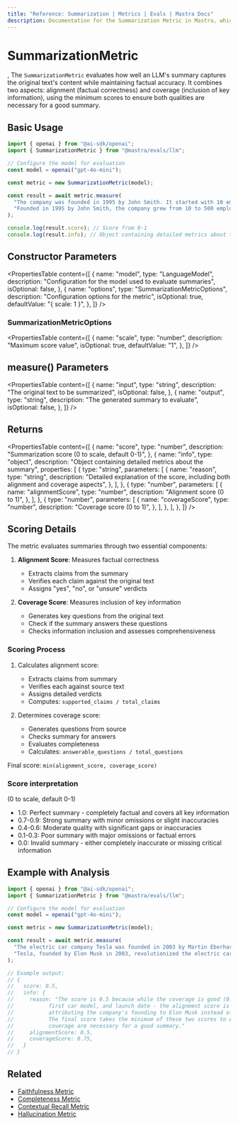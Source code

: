 ```yaml
---
title: "Reference: Summarization | Metrics | Evals | Mastra Docs"
description: Documentation for the Summarization Metric in Mastra, which evaluates the quality of LLM-generated summaries for content and factual accuracy.
---
```


# SummarizationMetric
,
The `SummarizationMetric` evaluates how well an LLM's summary captures the original text's content while maintaining factual accuracy. It combines two aspects: alignment (factual correctness) and coverage (inclusion of key information), using the minimum scores to ensure both qualities are necessary for a good summary.

## Basic Usage

```typescript
import { openai } from "@ai-sdk/openai";
import { SummarizationMetric } from "@mastra/evals/llm";

// Configure the model for evaluation
const model = openai("gpt-4o-mini");

const metric = new SummarizationMetric(model);

const result = await metric.measure(
  "The company was founded in 1995 by John Smith. It started with 10 employees and grew to 500 by 2020. The company is based in Seattle.",
  "Founded in 1995 by John Smith, the company grew from 10 to 500 employees by 2020.",
);

console.log(result.score); // Score from 0-1
console.log(result.info); // Object containing detailed metrics about the summary
```

## Constructor Parameters

<PropertiesTable
  content={[
    {
      name: "model",
      type: "LanguageModel",
      description: "Configuration for the model used to evaluate summaries",
      isOptional: false,
    },
    {
      name: "options",
      type: "SummarizationMetricOptions",
      description: "Configuration options for the metric",
      isOptional: true,
      defaultValue: "{ scale: 1 }",
    },
  ]}
/>

### SummarizationMetricOptions

<PropertiesTable
  content={[
    {
      name: "scale",
      type: "number",
      description: "Maximum score value",
      isOptional: true,
      defaultValue: "1",
    },
  ]}
/>

## measure() Parameters

<PropertiesTable
  content={[
    {
      name: "input",
      type: "string",
      description: "The original text to be summarized",
      isOptional: false,
    },
    {
      name: "output",
      type: "string",
      description: "The generated summary to evaluate",
      isOptional: false,
    },
  ]}
/>

## Returns

<PropertiesTable
  content={[
    {
      name: "score",
      type: "number",
      description: "Summarization score (0 to scale, default 0-1)",
    },
    {
      name: "info",
      type: "object",
      description: "Object containing detailed metrics about the summary",
      properties: [
        {
          type: "string",
          parameters: [
            {
              name: "reason",
              type: "string",
              description:
                "Detailed explanation of the score, including both alignment and coverage aspects",
            },
          ],
        },
        {
          type: "number",
          parameters: [
            {
              name: "alignmentScore",
              type: "number",
              description: "Alignment score (0 to 1)",
            },
          ],
        },
        {
          type: "number",
          parameters: [
            {
              name: "coverageScore",
              type: "number",
              description: "Coverage score (0 to 1)",
            },
          ],
        },
      ],
    },
  ]}
/>

## Scoring Details

The metric evaluates summaries through two essential components:
1. **Alignment Score**: Measures factual correctness
   - Extracts claims from the summary
   - Verifies each claim against the original text
   - Assigns "yes", "no", or "unsure" verdicts

2. **Coverage Score**: Measures inclusion of key information
   - Generates key questions from the original text
   - Check if the summary answers these questions
   - Checks information inclusion and assesses comprehensiveness

### Scoring Process

1. Calculates alignment score:
   - Extracts claims from summary
   - Verifies each against source text
   - Assigns detailed verdicts
   - Computes: `supported_claims / total_claims`

2. Determines coverage score:
   - Generates questions from source
   - Checks summary for answers
   - Evaluates completeness
   - Calculates: `answerable_questions / total_questions`

Final score: `min(alignment_score, coverage_score)`

### Score interpretation
(0 to scale, default 0-1)
- 1.0: Perfect summary - completely factual and covers all key information
- 0.7-0.9: Strong summary with minor omissions or slight inaccuracies
- 0.4-0.6: Moderate quality with significant gaps or inaccuracies
- 0.1-0.3: Poor summary with major omissions or factual errors
- 0.0: Invalid summary - either completely inaccurate or missing critical information

## Example with Analysis

```typescript
import { openai } from "@ai-sdk/openai";
import { SummarizationMetric } from "@mastra/evals/llm";

// Configure the model for evaluation
const model = openai("gpt-4o-mini");

const metric = new SummarizationMetric(model);

const result = await metric.measure(
  "The electric car company Tesla was founded in 2003 by Martin Eberhard and Marc Tarpenning. Elon Musk joined in 2004 as the largest investor and became CEO in 2008. The company's first car, the Roadster, was launched in 2008.",
  "Tesla, founded by Elon Musk in 2003, revolutionized the electric car industry starting with the Roadster in 2008.",
);

// Example output:
// {
//   score: 0.5,
//   info: {
//     reason: "The score is 0.5 because while the coverage is good (0.75) - mentioning the founding year,
//           first car model, and launch date - the alignment score is lower (0.5) due to incorrectly
//           attributing the company's founding to Elon Musk instead of Martin Eberhard and Marc Tarpenning.
//           The final score takes the minimum of these two scores to ensure both factual accuracy and
//           coverage are necessary for a good summary."
//     alignmentScore: 0.5,
//     coverageScore: 0.75,
//   }
// }
```

## Related

- [Faithfulness Metric](./faithfulness)
- [Completeness Metric](./completeness)
- [Contextual Recall Metric](./contextual-recall)
- [Hallucination Metric](./hallucination)

